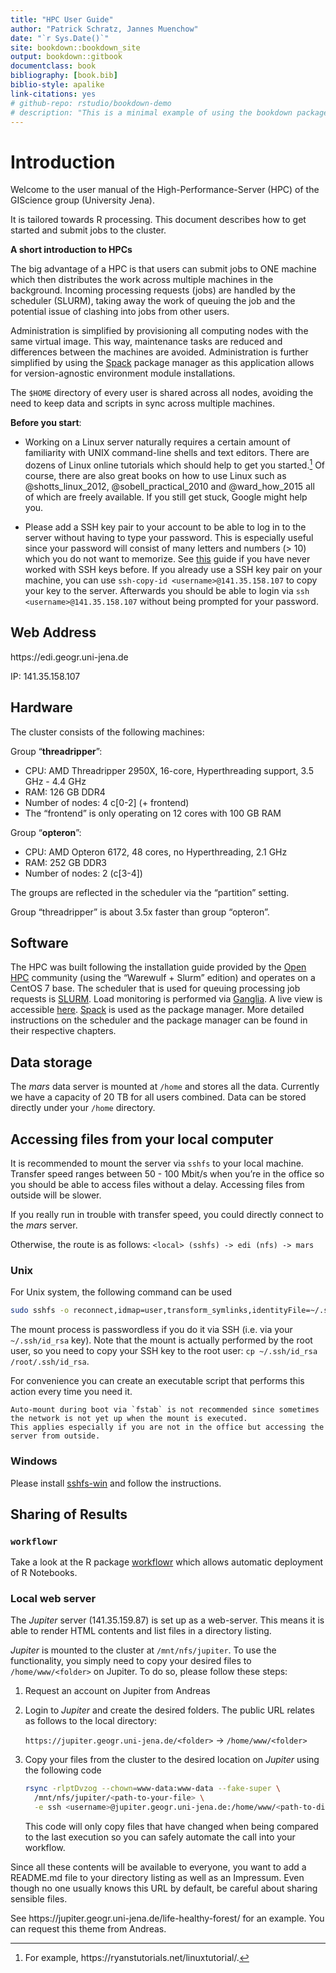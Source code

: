 ```yaml
--- 
title: "HPC User Guide"
author: "Patrick Schratz, Jannes Muenchow"
date: "`r Sys.Date()`"
site: bookdown::bookdown_site
output: bookdown::gitbook
documentclass: book
bibliography: [book.bib]
biblio-style: apalike
link-citations: yes
# github-repo: rstudio/bookdown-demo
# description: "This is a minimal example of using the bookdown package to write a book. The output format for this example is bookdown::gitbook."
---
```


# Introduction {#intro}

Welcome to the user manual of the High-Performance-Server (HPC) of the GIScience group (University Jena).

It is tailored towards R processing.
This document describes how to get started and submit jobs to the cluster.

**A short introduction to HPCs**

The big advantage of a HPC is that users can submit jobs to ONE machine which then distributes the work across multiple machines in the background.
Incoming processing requests (jobs) are handled by the scheduler (SLURM), taking away the work of queuing the job and the potential issue of clashing into jobs from other users.

Administration is simplified by provisioning all computing nodes with the same virtual image.
This way, maintenance tasks are reduced and differences between the machines are avoided.
Administration is further simplified by using the [Spack](https://spack.io) package manager as this application allows for version-agnostic environment module installations.

The `$HOME` directory of every user is shared across all nodes, avoiding the need to keep data and scripts in sync across multiple machines.

**Before you start**:

- Working on a Linux server naturally requires a certain amount of familiarity with UNIX command-line shells and text editors.
There are dozens of Linux online tutorials which should help to get you started.^[For example, https://ryanstutorials.net/linuxtutorial/.]
Of course, there are also great books on how to use Linux such as @shotts_linux_2012, @sobell_practical_2010 and @ward_how_2015 all of which are freely available.
If you still get stuck, Google might help you.

- Please add a SSH key pair to your account to be able to log in to the server without having to type your password.
This is especially useful since your password will consist of many letters and numbers (> 10) which you do not want to memorize.
See [this](https://help.github.com/articles/connecting-to-github-with-ssh/) guide if you have never worked with SSH keys before.
If you already use a SSH key pair on your machine, you can use `ssh-copy-id <username>@141.35.158.107` to copy your key to the server.
Afterwards you should be able to login via `ssh <username>@141.35.158.107` without being prompted for your password.

## Web Address

https://edi.geogr.uni-jena.de

IP: 141.35.158.107

## Hardware

The cluster consists of the following machines:

Group "**threadripper**":

- CPU: AMD Threadripper 2950X, 16-core, Hyperthreading support, 3.5 GHz - 4.4 GHz
- RAM: 126 GB DDR4 
- Number of nodes: 4 c[0-2] (+ frontend)
- The "frontend" is only operating on 12 cores with 100 GB RAM

Group "**opteron**":

- CPU: AMD Opteron 6172, 48 cores, no Hyperthreading, 2.1 GHz
- RAM: 252 GB DDR3
- Number of nodes: 2 (c[3-4])

The groups are reflected in the scheduler via the "partition" setting.

Group "threadripper" is about 3.5x faster than group "opteron".

## Software

The HPC was built following the installation guide provided by the [Open HPC](https://openhpc.community/) community (using the "Warewulf + Slurm" edition) and operates on a CentOS 7 base.
The scheduler that is used for queuing processing job requests is [SLURM](https://slurm.schedmd.com/).
Load monitoring is performed via [Ganglia](http://ganglia.sourceforge.net/). 
A live view is accessible [here](http://edi.geogr.uni-jena.de/ganglia/?r=hour&cs=&ce=&m=load_one&s=by+name&c=&tab=m&vn=&hide-hf=false).
[Spack](https://spack.io/) is used as the package manager.
More detailed instructions on the scheduler and the package manager can be found in their respective chapters.

## Data storage

The _mars_ data server is mounted at `/home` and stores all the data.
Currently we have a capacity of 20 TB for all users combined.
Data can be stored directly under your `/home` directory.

## Accessing files from your local computer

It is recommended to mount the server via `sshfs` to your local machine.
Transfer speed ranges between 50 - 100 Mbit/s when you're in the office so you should be able to access files without a delay.
Accessing files from outside will be slower.

If you really run in trouble with transfer speed, you could directly connect to the _mars_ server.

Otherwise, the route is as follows: `<local> (sshfs) -> edi (nfs) -> mars`

### Unix

For Unix system, the following command can be used

```sh
sudo sshfs -o reconnect,idmap=user,transform_symlinks,identityFile=~/.ssh/id_rsa,allow_other,cache=yes,kernel_cache,compression=no,default_permissions,uid=1000,gid=100,umask=0 <username>@141.35.158.107:/ <local-directory>
```

The mount process is passwordless if you do it via SSH (i.e. via your `~/.ssh/id_rsa` key).
Note that the mount is actually performed by the root user, so you need to copy your SSH key to the root user: `cp ~/.ssh/id_rsa /root/.ssh/id_rsa`.

For convenience you can create an executable script that performs this action every time you need it.

```block
Auto-mount during boot via `fstab` is not recommended since sometimes the network is not yet up when the mount is executed.
This applies especially if you are not in the office but accessing the server from outside.
```

### Windows

Please install [sshfs-win](https://github.com/billziss-gh/sshfs-win) and follow the instructions.

## Sharing of Results

### `workflowr`

Take a look at the R package [workflowr](https://jdblischak.github.io/workflowr/articles/wflow-01-getting-started.html) which allows automatic deployment of R Notebooks.

### Local web server

The _Jupiter_ server (141.35.159.87) is set up as a web-server.
This means it is able to render HTML contents and list files in a directory listing.

_Jupiter_ is mounted to the cluster at `/mnt/nfs/jupiter`.
To use the functionality, you simply need to copy your desired files to `/home/www/<folder>` on Jupiter.
To do so, please follow these steps:

1. Request an account on Jupiter from Andreas
1. Login to _Jupiter_ and create the desired folders.
    The public URL relates as follows to the local directory:

    `https://jupiter.geogr.uni-jena.de/<folder>` -> `/home/www/<folder>` 
1. Copy your files from the cluster to the desired location on _Jupiter_ using the following code

    ```bash
    rsync -rlptDvzog --chown=www-data:www-data --fake-super \
      /mnt/nfs/jupiter/<path-to-your-file> \
      -e ssh <username>@jupiter.geogr.uni-jena.de:/home/www/<path-to-directory>
    ```

    This code will only copy files that have changed when being compared to the last execution so you can safely automate the call into your workflow.
    
Since all these contents will be available to everyone, you want to add a README.md file to your directory listing as well as an Impressum.
Even though no one usually knows this URL by default, be careful about sharing sensible files.

See https://jupiter.geogr.uni-jena.de/life-healthy-forest/ for an example.
You can request this theme from Andreas.

